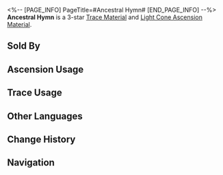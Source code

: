 <%-- [PAGE_INFO]
PageTitle=#Ancestral Hymn#
[END_PAGE_INFO] --%>
{{Item Infobox
|id          = 110162
|image       = Item Ancestral Hymn.png{{subst:void|<!--$UPLOAD:<<SpriteOutput/ItemFigures/110162.png>-<Item Ancestral Hymn.png>-<Item Icons>>-->}}
|type        = Trace Material
|type2       = Light Cone Ascension Material
|invCategory = Upgrade Materials
|rarity      = 3
|effect      = 
|description = A music box made by an unknown person. Used to level up Traces moderately for {{Color|h|Harmony}} characters.
|source1     = [[Calyx (Robot Settlement)]]
|source2     = [[Omni-Synthesizer]] &mdash; Material Synthesis
|source3     = [[Embers Exchange]]
|source4     = [[Omni-Synthesizer]] &mdash; Material Exchange
}}
{{Description|It plays a hymn sung by a small band.<br />It is impossible to find out to whom the lyric of the hymn sends its praise.<br /><br />''"Penury, trial of the Great One! Wealth, grace of the Great One!"''}}
'''Ancestral Hymn''' is a 3-star [[Trace Material]] and [[Light Cone Ascension Material]].

==Sold By==
{{Shop Availability}}

==Ascension Usage==
{{Ascension Usage}}

==Trace Usage==
{{Trace Usage}}

==Other Languages==
{{Other Languages
|en   = Ancestral Hymn
|zhs  = 家族颂歌
|zht  = 家族頌歌
|ja   = ファミリー賛歌
|ko   = 가족의 찬가
|es   = Himno del acervo
|fr   = Hymne ancestral
|ru   = Песнь рода
|th   = Ancestral Hymn
|vi   = Ca Tụng Gia Tộc
|de   = Ode an die Familie
|id   = Ancestral Hymn
|pt   = Hino Ancestral
}}

==Change History==
{{Change History|1.0}}

==Navigation==
{{Upgrade Material Navbox}}